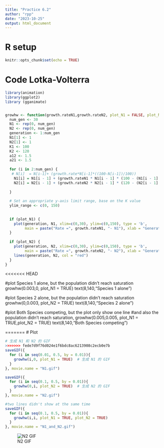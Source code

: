 ```yaml
---
title: "Practice 6.2"
author: "rpp"
date: "2023-10-25"
output: html_document
---
```

# R setup

```r
knitr::opts_chunk$set(echo = TRUE)
```

# Code Lotka-Volterra

```r
library(animation)
library(ggplot2)
library (gganimate)


growhw <- function(growth.rateN1,growth.rateN2, plot_N1 = FALSE, plot_N2 = FALSE) {
  num_gen <- 30
  N1 <- rep(0, num_gen)
  N2 <- rep(0, num_gen)
  generation <- 1:num_gen
  N1[1] <- 1
  N2[1] <- 1
  K1 <- 100
  K2 <- 120
  a12 <- 1.5
  a21 <- 1.5
  
  for (i in 2:num_gen) {
   # N[i]  = N[i-1]+ (growth.rate*N[i-1]*((100-N[i-1])/100))
    N1[i] = N1[i - 1] + (growth.rateN1 * N1[i - 1] * (100 - (N1[i - 1] - a12 * N2[i - 1]) / 100))
    N2[i] = N2[i - 1] + (growth.rateN2 * N2[i - 1] * (120 - (N2[i - 1] - a21 * N2[i - 1]) / 120))
    
  }
  
  # Set an appropriate y-axis limit range, base on the K value 
  ylim_range <- c(0, 150) 
  
  
  if (plot_N1) {
    plot(generation, N1, xlim=c(0,30), ylim=c(0,150), type = 'b', 
         main = paste("Rate =", growth.rateN1, "- N1"), xlab = "Generation", ylab = "N1")
  }
  
  if (plot_N2) {
    plot(generation, N2, xlim=c(0,30), ylim=c(0,150), type = 'b', 
         main = paste("Rate =", growth.rateN2, "- N2"), xlab = "Generation", ylab = "N2")
    lines(generation, N2, col = "red") 
  }
}
```

<<<<<<< HEAD

#plot Species 1 alone, but the population didn't reach saturation
growhw(0.003,0, plot_N1 = TRUE)
text(8,140,"Species 1 alone")

#plot Species 2 alone, but the population didn't reach saturation
growhw(0,0.003, plot_N2 = TRUE)
text(8,140,"Species 2 alone")

#plot Both Species competing, but the plot only show one line
#and also the population didn't reach saturation,
growhw(0.005,0.005, plot_N1 = TRUE,plot_N2 = TRUE)
text(8,140,"Both Species competing")



=======
# Plot

```r
# 生成 N1 和 N2 的 GIF
>>>>>>> fede7d9f76d024e1f6bdc8ac6213908c2ecb0e7b
saveGIF({
  for (i in seq(0.01, 0.5, by = 0.01)){
    growhw(i,0, plot_N1 = TRUE)  # 生成 N1 的 GIF
  }
}, movie.name = "N1.gif")

saveGIF({
  for (i in seq(0.1, 0.5, by = 0.01)){
    growhw(0,i, plot_N2 = TRUE)  # 生成 N2 的 GIF
  }
}, movie.name = "N2.gif")

#two lines didn't show at the same time 
saveGIF({
  for (i in seq(0.1, 0.5, by = 0.01)){
    growhw(i,i, plot_N1 = TRUE, plot_N2 = TRUE)
  }
}, movie.name = "N1_and_N2.gif")

```

![N2 GIF](URL_of_N2.gif)

